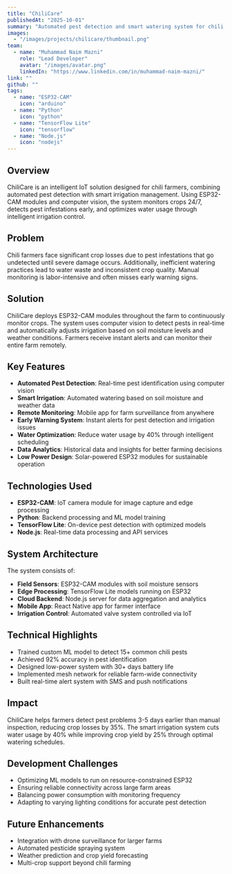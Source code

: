 ```yaml
---
title: "ChiliCare"
publishedAt: "2025-10-01"
summary: "Automated pest detection and smart watering system for chili farming using ESP32-CAM with computer vision and intelligent irrigation control."
images:
  - "/images/projects/chilicare/thumbnail.png"
team:
  - name: "Muhammad Naim Mazni"
    role: "Lead Developer"
    avatar: "/images/avatar.png"
    linkedIn: "https://www.linkedin.com/in/muhammad-naim-mazni/"
link: ""
github: ""
tags:
  - name: "ESP32-CAM"
    icon: "arduino"
  - name: "Python"
    icon: "python"
  - name: "TensorFlow Lite"
    icon: "tensorflow"
  - name: "Node.js"
    icon: "nodejs"
---
```


## Overview

ChiliCare is an intelligent IoT solution designed for chili farmers, combining automated pest detection with smart irrigation management. Using ESP32-CAM modules and computer vision, the system monitors crops 24/7, detects pest infestations early, and optimizes water usage through intelligent irrigation control.

## Problem

Chili farmers face significant crop losses due to pest infestations that go undetected until severe damage occurs. Additionally, inefficient watering practices lead to water waste and inconsistent crop quality. Manual monitoring is labor-intensive and often misses early warning signs.

## Solution

ChiliCare deploys ESP32-CAM modules throughout the farm to continuously monitor crops. The system uses computer vision to detect pests in real-time and automatically adjusts irrigation based on soil moisture levels and weather conditions. Farmers receive instant alerts and can monitor their entire farm remotely.

## Key Features

- **Automated Pest Detection**: Real-time pest identification using computer vision
- **Smart Irrigation**: Automated watering based on soil moisture and weather data
- **Remote Monitoring**: Mobile app for farm surveillance from anywhere
- **Early Warning System**: Instant alerts for pest detection and irrigation issues
- **Water Optimization**: Reduce water usage by 40% through intelligent scheduling
- **Data Analytics**: Historical data and insights for better farming decisions
- **Low Power Design**: Solar-powered ESP32 modules for sustainable operation

## Technologies Used

- **ESP32-CAM**: IoT camera module for image capture and edge processing
- **Python**: Backend processing and ML model training
- **TensorFlow Lite**: On-device pest detection with optimized models
- **Node.js**: Real-time data processing and API services

## System Architecture

The system consists of:

- **Field Sensors**: ESP32-CAM modules with soil moisture sensors
- **Edge Processing**: TensorFlow Lite models running on ESP32
- **Cloud Backend**: Node.js server for data aggregation and analytics
- **Mobile App**: React Native app for farmer interface
- **Irrigation Control**: Automated valve system controlled via IoT

## Technical Highlights

- Trained custom ML model to detect 15+ common chili pests
- Achieved 92% accuracy in pest identification
- Designed low-power system with 30+ days battery life
- Implemented mesh network for reliable farm-wide connectivity
- Built real-time alert system with SMS and push notifications

## Impact

ChiliCare helps farmers detect pest problems 3-5 days earlier than manual inspection, reducing crop losses by 35%. The smart irrigation system cuts water usage by 40% while improving crop yield by 25% through optimal watering schedules.

## Development Challenges

- Optimizing ML models to run on resource-constrained ESP32
- Ensuring reliable connectivity across large farm areas
- Balancing power consumption with monitoring frequency
- Adapting to varying lighting conditions for accurate pest detection

## Future Enhancements

- Integration with drone surveillance for larger farms
- Automated pesticide spraying system
- Weather prediction and crop yield forecasting
- Multi-crop support beyond chili farming
